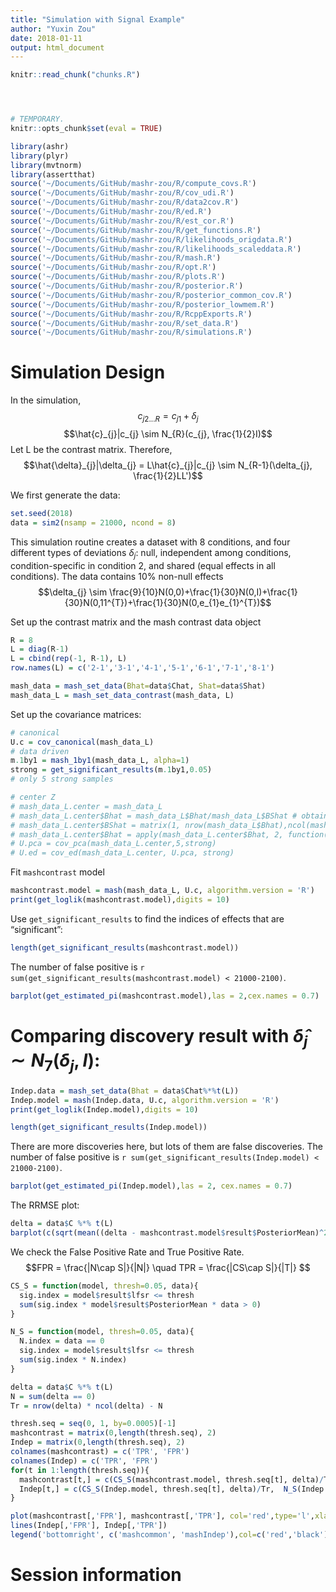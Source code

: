 ```yaml
---
title: "Simulation with Signal Example"
author: "Yuxin Zou"
date: 2018-01-11
output: html_document
---
```


```r
knitr::read_chunk("chunks.R")
```

<!-- Update knitr chunk options -->
```r
```

<!-- Insert the date the file was last updated -->
```r
```

<!-- Insert the R version (Git commit SHA1) if Git repository exists and R
 package git2r is installed -->
```r
```

```r
# TEMPORARY.
knitr::opts_chunk$set(eval = TRUE)
```

```r
library(ashr)
library(plyr)
library(mvtnorm)
library(assertthat)
source('~/Documents/GitHub/mashr-zou/R/compute_covs.R')
source('~/Documents/GitHub/mashr-zou/R/cov_udi.R')
source('~/Documents/GitHub/mashr-zou/R/data2cov.R')
source('~/Documents/GitHub/mashr-zou/R/ed.R')
source('~/Documents/GitHub/mashr-zou/R/est_cor.R')
source('~/Documents/GitHub/mashr-zou/R/get_functions.R')
source('~/Documents/GitHub/mashr-zou/R/likelihoods_origdata.R')
source('~/Documents/GitHub/mashr-zou/R/likelihoods_scaleddata.R')
source('~/Documents/GitHub/mashr-zou/R/mash.R')
source('~/Documents/GitHub/mashr-zou/R/opt.R')
source('~/Documents/GitHub/mashr-zou/R/plots.R')
source('~/Documents/GitHub/mashr-zou/R/posterior.R')
source('~/Documents/GitHub/mashr-zou/R/posterior_common_cov.R')
source('~/Documents/GitHub/mashr-zou/R/posterior_lowmem.R')
source('~/Documents/GitHub/mashr-zou/R/RcppExports.R')
source('~/Documents/GitHub/mashr-zou/R/set_data.R')
source('~/Documents/GitHub/mashr-zou/R/simulations.R')
```

# Simulation Design

In the simulation, $$c_{j2...R} = c_{j1} + \delta_{j}$$
$$\hat{c}_{j}|c_{j} \sim N_{R}(c_{j}, \frac{1}{2}I)$$
Let L be the contrast matrix. Therefore, $$\hat{\delta}_{j}|\delta_{j} = L\hat{c}_{j}|c_{j} \sim N_{R-1}(\delta_{j}, \frac{1}{2}LL')$$

We first generate the data:
```r
set.seed(2018)
data = sim2(nsamp = 21000, ncond = 8)
```
This simulation routine creates a dataset with 8 conditions, and four different types of deviations $\delta_{j}$: null, independent among conditions, condition-specific in condition 2, and shared (equal effects in all conditions). The data contains 10% non-null effects 
$$\delta_{j} \sim \frac{9}{10}N(0,0)+\frac{1}{30}N(0,I)+\frac{1}{30}N(0,11^{T})+\frac{1}{30}N(0,e_{1}e_{1}^{T})$$

Set up the contrast matrix and the mash contrast data object
```r
R = 8
L = diag(R-1)
L = cbind(rep(-1, R-1), L)
row.names(L) = c('2-1','3-1','4-1','5-1','6-1','7-1','8-1')

mash_data = mash_set_data(Bhat=data$Chat, Shat=data$Shat)
mash_data_L = mash_set_data_contrast(mash_data, L)
```

Set up the covariance matrices:

```r
# canonical
U.c = cov_canonical(mash_data_L)
# data driven
m.1by1 = mash_1by1(mash_data_L, alpha=1)
strong = get_significant_results(m.1by1,0.05)
# only 5 strong samples

# center Z
# mash_data_L.center = mash_data_L
# mash_data_L.center$Bhat = mash_data_L$Bhat/mash_data_L$BShat # obtain z
# mash_data_L.center$BShat = matrix(1, nrow(mash_data_L$Bhat),ncol(mash_data_L$Bhat))
# mash_data_L.center$Bhat = apply(mash_data_L.center$Bhat, 2, function(x) x - mean(x))
# U.pca = cov_pca(mash_data_L.center,5,strong)
# U.ed = cov_ed(mash_data_L.center, U.pca, strong)
```

Fit `mashcontrast` model
```r
mashcontrast.model = mash(mash_data_L, U.c, algorithm.version = 'R')
print(get_loglik(mashcontrast.model),digits = 10)
```

Use `get_significant_results` to find the indices of effects that are “significant”:

```r
length(get_significant_results(mashcontrast.model))
```

The number of false positive is `r sum(get_significant_results(mashcontrast.model) < 21000-2100)`.

```r
barplot(get_estimated_pi(mashcontrast.model),las = 2,cex.names = 0.7)
```
<!--
The weights are mainly in the canonical matrices, as we expected. The data is generated using the canonical matrices.
-->

# Comparing discovery result with $\hat{\delta}_{j} \sim N_{7}(\delta_{j},I)$:

```r
Indep.data = mash_set_data(Bhat = data$Chat%*%t(L))
Indep.model = mash(Indep.data, U.c, algorithm.version = 'R')
print(get_loglik(Indep.model),digits = 10)
```
```r
length(get_significant_results(Indep.model))
```

There are more discoveries here, but lots of them are false discoveries. The number of false positive is `r sum(get_significant_results(Indep.model) < 21000-2100)`.

```r
barplot(get_estimated_pi(Indep.model),las = 2, cex.names = 0.7)
```

The RRMSE plot:
```r
delta = data$C %*% t(L)
barplot(c(sqrt(mean((delta - mashcontrast.model$result$PosteriorMean)^2)/mean((delta - data$Chat%*%t(L))^2)), sqrt(mean((delta - Indep.model$result$PosteriorMean)^2)/mean((delta - data$Chat%*%t(L))^2))), ylim=c(0,0.8), names.arg = c('mashcontrast', 'indep'), ylab='RRMSE')
```

We check the False Positive Rate and True Positive Rate. 
$$FPR = \frac{|N\cap S|}{|N|} \quad TPR = \frac{|CS\cap S|}{|T|} $$

```r
CS_S = function(model, thresh=0.05, data){
  sig.index = model$result$lfsr <= thresh
  sum(sig.index * model$result$PosteriorMean * data > 0)
}

N_S = function(model, thresh=0.05, data){
  N.index = data == 0
  sig.index = model$result$lfsr <= thresh
  sum(sig.index * N.index)
}

delta = data$C %*% t(L)
N = sum(delta == 0)
Tr = nrow(delta) * ncol(delta) - N

thresh.seq = seq(0, 1, by=0.0005)[-1]
mashcontrast = matrix(0,length(thresh.seq), 2)
Indep = matrix(0,length(thresh.seq), 2)
colnames(mashcontrast) = c('TPR', 'FPR')
colnames(Indep) = c('TPR', 'FPR')
for(t in 1:length(thresh.seq)){
  mashcontrast[t,] = c(CS_S(mashcontrast.model, thresh.seq[t], delta)/Tr, N_S(mashcontrast.model, thresh.seq[t],delta)/N)
  Indep[t,] = c(CS_S(Indep.model, thresh.seq[t], delta)/Tr,  N_S(Indep.model, thresh.seq[t],delta)/N)
}

```

```r
plot(mashcontrast[,'FPR'], mashcontrast[,'TPR'], col='red',type='l',xlab = 'FPR', ylab='TPR')
lines(Indep[,'FPR'], Indep[,'TPR'])
legend('bottomright', c('mashcommon', 'mashIndep'),col=c('red','black'),lty=c(1,1))
```

<!--
Or
$$FPR = \frac{|S\cap N|}{|N|} \quad TPR = \frac{|S|}{|T|} $$
```r
delta = data$C %*% t(L)
Tr = sum(apply(delta!=0, 1, max)) # number of lines with at least one non-zero effects
N = nrow(delta) - Tr # number of lines with all zero effects

thresh.seq = seq(0, 0.5, by=0.0005)[-1]
mashcontrast = matrix(0,length(thresh.seq), 2)
Indep = matrix(0,length(thresh.seq), 2)
colnames(mashcontrast) = c('TPR', 'FPR')
colnames(Indep) = c('TPR', 'FPR')

for(t in 1:length(thresh.seq)){
  mashcontrast[t,] = c(length(get_significant_results(mashcontrast.model, thresh = thresh.seq[t]))/Tr, sum(get_significant_results(mashcontrast.model, thresh = thresh.seq[t])<=16200)/N)
  Indep[t,] = c(length(get_significant_results(Indep.model, thresh = thresh.seq[t]))/Tr, sum(get_significant_results(Indep.model, thresh = thresh.seq[t])<=16200)/N)
}

# plot(mashcontrast[,'FPR'], mashcontrast[,'TPR'], xlab = 'FPR', ylab='TPR', type='l')
# lines(Indep[,'FPR'], Indep[,'TPR'], col='red')
```
-->

# Session information

<!-- Insert the session information into the document -->
```r
```
